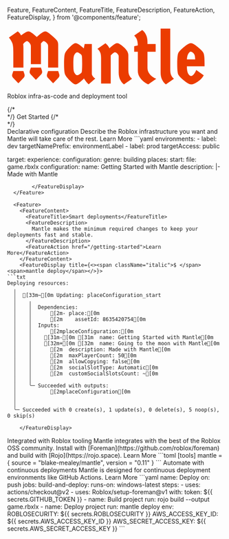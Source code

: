   Feature,
  FeatureContent,
  FeatureTitle,
  FeatureDescription,
  FeatureAction,
  FeatureDisplay,
} from '@components/feature';

<heading className="w-full p-10 flex flex-col gap-2 items-center justify-center">
  <svg width="464" height="138" viewBox="0 0 464 138" fill="none" xmlns="http://www.w3.org/2000/svg">
    <path d="M196.844 39.87V109.57C197.524 113.537 200.187 117.05 204.834 120.11L189.534 133.2C188.06 132.18 186.247 130.367 184.094 127.76C181.94 125.153 180.127 122.49 178.654 119.77C169.247 128.95 162.674 133.54 158.934 133.54C156.214 133.54 151.794 130.537 145.674 124.53C139.667 118.523 135.927 113.65 134.454 109.91C132.98 106.17 132.244 98.1233 132.244 85.77C132.244 73.3033 132.98 65.2 134.454 61.46C135.927 57.72 139.667 52.8467 145.674 46.84C151.794 40.8333 156.214 37.83 158.934 37.83C162.9 37.83 169.304 41.91 178.144 50.07L180.184 39.87H196.844ZM173.214 65.88C172.42 64.4067 170.777 62.9333 168.284 61.46C165.904 59.8733 164.09 59.08 162.844 59.08C161.597 59.08 160.237 59.8167 158.764 61.29C157.404 62.7633 156.497 64.1233 156.044 65.37C154.57 67.41 153.834 74.21 153.834 85.77C153.834 97.2167 154.57 103.96 156.044 106C156.497 107.133 157.404 108.493 158.764 110.08C160.237 111.553 161.597 112.29 162.844 112.29C164.09 112.29 165.904 111.553 168.284 110.08C170.777 108.493 172.364 107.077 173.044 105.83C173.837 104.583 174.29 97.9533 174.404 85.94C174.404 73.9267 174.007 67.24 173.214 65.88Z" fill="#EB3C01"/>
    <path d="M240.819 131.5H218.379V72.85C218.379 67.07 217.699 62.5933 216.339 59.42C214.979 56.2467 212.826 53.47 209.879 51.09L228.579 38C232.773 41.4 235.889 45.31 237.929 49.73C246.316 41.7967 252.209 37.83 255.609 37.83C259.123 37.83 264.336 41.0033 271.249 47.35C278.276 53.5833 281.789 59.76 281.789 65.88V98.69C281.789 104.47 282.469 108.947 283.829 112.12C285.189 115.293 287.343 118.07 290.289 120.45L271.589 133.54C263.429 127.08 259.349 117.9 259.349 106V68.26C259.349 66.3333 258.329 64.35 256.289 62.31C254.249 60.1567 252.323 59.08 250.509 59.08C248.809 59.08 245.579 61.46 240.819 66.22V131.5Z" fill="#EB3C01"/>
    <path d="M326.317 57.72V95.29C326.317 100.617 328.131 105.49 331.757 109.91C335.384 114.33 340.371 117.843 346.717 120.45L328.017 133.54C321.217 130.367 315.494 126.003 310.847 120.45C306.201 114.783 303.877 108.833 303.877 102.6V57.72H295.377V44.97L303.877 42.93C303.651 37.3767 302.971 33.0133 301.837 29.84C300.704 26.5533 298.551 23.38 295.377 20.32L314.077 7.23001C322.237 13.69 326.317 22.87 326.317 34.77V39.87H345.357V57.72H326.317Z" fill="#EB3C01"/>
    <path d="M356.883 4H379.323V98.69C379.323 104.47 380.003 108.947 381.363 112.12C382.723 115.293 384.876 118.07 387.823 120.45L369.123 133.54C360.963 127.08 356.883 117.9 356.883 106V4Z" fill="#EB3C01"/>
    <path d="M459.125 85.43V91.55H417.985C417.985 98.35 418.835 103.733 420.535 107.7C421.101 109.06 422.121 110.477 423.595 111.95C425.068 113.31 426.598 113.99 428.185 113.99C429.771 113.99 431.755 112.63 434.135 109.91C436.515 107.19 438.385 103.903 439.745 100.05L457.255 112.46C454.195 118.127 449.491 123.057 443.145 127.25C436.911 131.443 431.868 133.54 428.015 133.54C424.161 133.54 418.551 130.537 411.185 124.53C403.931 118.523 399.511 113.877 397.925 110.59C396.338 107.19 395.545 98.9167 395.545 85.77C395.545 72.51 396.338 64.2367 397.925 60.95C399.511 57.55 403.931 52.8467 411.185 46.84C418.551 40.8333 423.935 37.83 427.335 37.83C430.735 37.83 436.061 40.8333 443.315 46.84C450.681 52.8467 455.158 57.55 456.745 60.95C458.331 64.2367 459.125 72.3967 459.125 85.43ZM435.495 64.18C434.701 62.5933 433.398 61.0633 431.585 59.59C429.885 58.1167 428.241 57.38 426.655 57.38C425.181 57.38 423.481 58.91 421.555 61.97C419.628 64.9167 418.438 69.3933 417.985 75.4H437.365C437.025 69.3933 436.401 65.6533 435.495 64.18Z" fill="#EB3C01"/>
    <path d="M55 86.46V44.97C55 43.0433 54.6033 41.4566 53.81 40.21C53.13 38.85 51.94 37.32 50.24 35.62C48.54 33.92 47.18 33.07 46.16 33.07C43.8933 33.07 40.89 35.3366 37.15 39.87C37.49 42.7033 37.66 45.7066 37.66 48.88V94.46H14.2V58.74C14.2 49.1066 13.52 42.3633 12.16 38.51C10.9133 34.6566 8.19333 30.0666 4 24.74L24.4 10.46C28.0267 13.0666 30.6333 16.1833 32.22 19.81C40.38 13.5766 46.16 10.46 49.56 10.46C52.96 10.46 59.3633 14.8233 68.77 23.55C78.1767 14.8233 84.8067 10.46 88.66 10.46C91.4933 10.46 96.31 13.4633 103.11 19.47C110.023 25.3633 114.33 29.5566 116.03 32.05C117.73 34.43 118.58 37.6033 118.58 41.57V94.46H95.12V44.97C95.12 42.8166 94.7233 41.1733 93.93 40.04C93.1367 38.7933 91.7767 37.32 89.85 35.62C88.0367 33.92 86.3933 33.07 84.92 33.07C83.56 33.07 81.35 34.94 78.29 38.68C78.4033 39.2466 78.46 40.21 78.46 41.57V86.46H55Z" fill="#EB3C01"/>
    <path d="M14.2 102.46H37.66L40.138 109.894C41.0744 112.703 40.3823 115.8 38.3388 117.944L26.6538 130.201C26.2598 130.614 25.6002 130.614 25.2062 130.201L13.5212 117.944C11.4777 115.8 10.7856 112.703 11.7221 109.894L14.2 102.46Z" fill="#EB3C01"/>
    <path d="M55 94.46H78.46L80.9379 101.894C81.8744 104.703 81.1822 107.8 79.1388 109.944L67.4538 122.201C67.0597 122.614 66.4002 122.614 66.0062 122.201L54.3212 109.944C52.2777 107.8 51.5855 104.703 52.522 101.894L55 94.46Z" fill="#EB3C01"/>
    <path d="M95.12 102.46H118.58L121.058 109.894C121.994 112.703 121.302 115.8 119.259 117.944L107.574 130.201C107.18 130.614 106.52 130.614 106.126 130.201L94.4412 117.944C92.3977 115.8 91.7056 112.703 92.6421 109.894L95.12 102.46Z" fill="#EB3C01"/>
  </svg>
  <p className="text-2xl font-medium">Roblox infra-as-code and deployment tool</p>
  {/* <div className="mt-4"> */}
    <FeatureAction href="/getting-started">Get Started</FeatureAction>
  {/* </div> */}
</heading>

<div className="max-w-[90rem] mx-auto pl-[max(env(safe-area-inset-left),1.5rem)] pr-[max(env(safe-area-inset-right),1.5rem)]">
  <Feature reverse>
    <FeatureContent>
      <FeatureTitle>Declarative configuration</FeatureTitle>
      <FeatureDescription>
        Describe the Roblox infrastructure you want and Mantle will take care of
        the rest.
      </FeatureDescription>
      <FeatureAction href="/configuration">Learn More</FeatureAction>
    </FeatureContent>
    <FeatureDisplay title="mantle.yml">
```yaml
environments:
  - label: dev
    targetNamePrefix: environmentLabel
  - label: prod
    targetAccess: public

target:
  experience:
    configuration:
      genre: building
    places:
      start:
        file: game.rbxlx
        configuration:
          name: Getting Started with Mantle
          description: |-
            Made with Mantle
```
        </FeatureDisplay>
  </Feature>

  <Feature>
    <FeatureContent>
      <FeatureTitle>Smart deployments</FeatureTitle>
      <FeatureDescription>
        Mantle makes the minimum required changes to keep your deployments fast and stable.
      </FeatureDescription>
      <FeatureAction href="/getting-started">Learn More</FeatureAction>
    </FeatureContent>
    <FeatureDisplay title={<><span className="italic">$ </span><span>mantle deploy</span></>}>
```txt
Deploying resources:
  ╷
  │  [33m~[0m Updating: placeConfiguration_start
  │    ╷
  │    │  Dependencies:
  │    │      [2m- place:[0m
  │    │      [2m    assetId: 8635420754[0m
  │    │  Inputs:
  │    │      [2mplaceConfiguration:[0m
  │    │    [31m-[0m [31m  name: Getting Started with Mantle[0m
  │    │    [32m+[0m [32m  name: Going to the moon with Mantle[0m
  │    │      [2m  description: Made with Mantle[0m
  │    │      [2m  maxPlayerCount: 50[0m
  │    │      [2m  allowCopying: false[0m
  │    │      [2m  socialSlotType: Automatic[0m
  │    │      [2m  customSocialSlotsCount: ~[0m
  │    │  
  │    ╰─ Succeeded with outputs:
  │           [2mplaceConfiguration[0m
  │  
  │  
  ╰─ Succeeded with 0 create(s), 1 update(s), 0 delete(s), 5 noop(s), 0 skip(s)
```
        </FeatureDisplay>
  </Feature>

  <Feature reverse>
    <FeatureContent>
      <FeatureTitle>Integrated with Roblox tooling</FeatureTitle>
      <FeatureDescription>
        Mantle integrates with the best of the Roblox OSS community. Install with
        [Foreman](https://github.com/roblox/foreman) and build with [Rojo](https://rojo.space).
      </FeatureDescription>
      <FeatureAction href="/installation">Learn More</FeatureAction>
    </FeatureContent>
    <FeatureDisplay title="foreman.toml">
```toml
[tools]
mantle = { source = "blake-mealey/mantle", version = "0.11" }
```
    </FeatureDisplay>
  </Feature>

  <Feature>
    <FeatureContent>
      <FeatureTitle>Automate with continuous deployments</FeatureTitle>
      <FeatureDescription>
        Mantle is designed for continuous deployment environments like GitHub Actions.
      </FeatureDescription>
      <FeatureAction href="/continuous-deployment">Learn More</FeatureAction>
    </FeatureContent>
    <FeatureDisplay title=".github/workflows/deploy.yml">
```yaml
name: Deploy
on: push
jobs:
  build-and-deploy:
    runs-on: windows-latest
    steps:
      - uses: actions/checkout@v2
      - uses: Roblox/setup-foreman@v1
        with:
          token: ${{ secrets.GITHUB_TOKEN }}
      - name: Build project
        run: rojo build --output game.rbxlx
      - name: Deploy project
        run: mantle deploy
        env:
          ROBLOSECURITY: ${{ secrets.ROBLOSECURITY }}
          AWS_ACCESS_KEY_ID: ${{ secrets.AWS_ACCESS_KEY_ID }}
          AWS_SECRET_ACCESS_KEY: ${{ secrets.AWS_SECRET_ACCESS_KEY }}
```
        </FeatureDisplay>
  </Feature>
</div>
